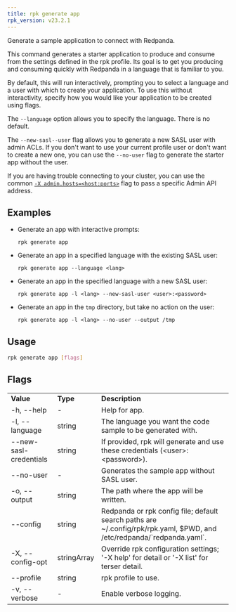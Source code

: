 ```yaml
---
title: rpk generate app
rpk_version: v23.2.1
---
```


<head>
  <meta name="title" content="rpk generate app | Redpanda Docs" />
  <meta name="description" content="rpk generate app" />
  <link
    rel="canonical"
    href="https://docs.redpanda.com/docs/reference/rpk/rpk-generate/rpk-generate-app/"
  />
</head>

Generate a sample application to connect with Redpanda.

This command generates a starter application to produce and consume from the
settings defined in the rpk profile. Its goal is to get you producing and
consuming quickly with Redpanda in a language that is familiar to you.

By default, this will run interactively, prompting you to select a language and
a user with which to create your application. To use this without interactivity,
specify how you would like your application to be created using flags.

The `--language` option allows you to specify the language. There is no default.

The `--new-sasl--user` flag allows you to generate a new SASL user
with admin ACLs. If you don't want to use your current profile user or don't want to create a
new one, you can use the `--no-user` flag to generate the starter app without the user.

If you are having trouble connecting to your cluster, you can use the common [`-X admin.hosts=<host:ports>`](../../rpk-x-options#adminhosts) flag to pass a specific Admin API address.


## Examples

- Generate an app with interactive prompts:

    ```
    rpk generate app
    ```

- Generate an app in a specified language with the existing SASL user:

    ```
    rpk generate app --language <lang>
    ```

- Generate an app in the specified language with a new SASL user:

    ```
    rpk generate app -l <lang> --new-sasl-user <user>:<password>
    ```

- Generate an app in the `tmp` directory, but take no action on the user:

    ```
    rpk generate app -l <lang> --no-user --output /tmp
    ```

## Usage

```bash
rpk generate app [flags]
```

## Flags

<table>
  <tbody>
    <tr>
      <td>
        <strong>Value</strong>
      </td>
      <td>
        <strong>Type</strong>
      </td>
      <td>
        <strong>Description</strong>
      </td>
    </tr>
    <tr>
      <td>-h, --help</td>
      <td>-</td>
      <td>Help for app.</td>
    </tr>
    <tr>
      <td>-l, --language</td>
      <td>string</td>
      <td>The language you want the code sample to be generated with.</td>
    </tr>
    <tr>
      <td>--new-sasl-credentials</td>
      <td>string</td>
      <td>
        If provided, rpk will generate and use these credentials
        (&lt;user&gt;:&lt;password&gt;).
      </td>
    </tr>
    <tr>
      <td>--no-user</td>
      <td>-</td>
      <td>Generates the sample app without SASL user.</td>
    </tr>
    <tr>
      <td>-o, --output</td>
      <td>string</td>
      <td>The path where the app will be written.</td>
    </tr>
    <tr>
      <td>--config</td>
      <td>string</td>
      <td>
        Redpanda or rpk config file; default search paths are
        ~/.config/rpk/rpk.yaml, $PWD, and /etc/redpanda/`redpanda.yaml`.
      </td>
    </tr>
    <tr>
      <td>-X, --config-opt</td>
      <td>stringArray</td>
      <td>
        Override rpk configuration settings; '-X help' for detail or '-X list'
        for terser detail.
      </td>
    </tr>
    <tr>
      <td>--profile</td>
      <td>string</td>
      <td>rpk profile to use.</td>
    </tr>
    <tr>
      <td>-v, --verbose</td>
      <td>-</td>
      <td>Enable verbose logging.</td>
    </tr>
  </tbody>
</table>
